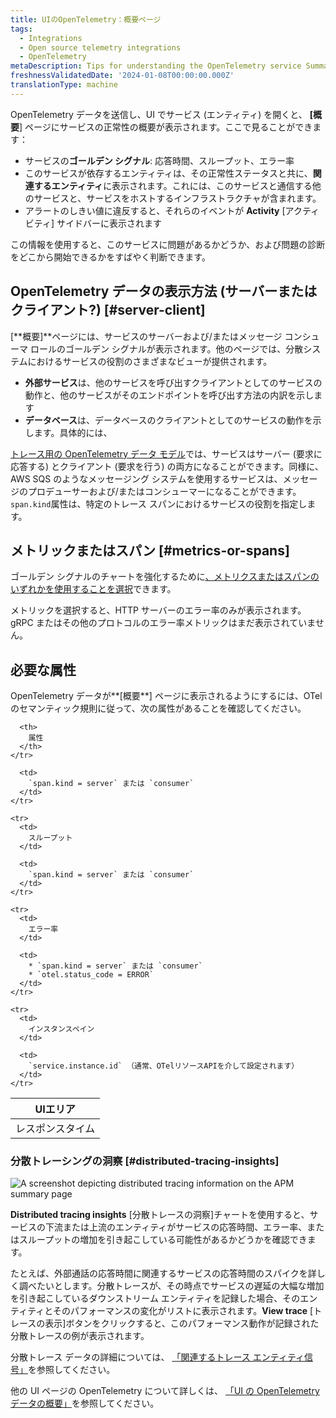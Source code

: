 ```yaml
---
title: UIのOpenTelemetry：概要ページ
tags:
  - Integrations
  - Open source telemetry integrations
  - OpenTelemetry
metaDescription: Tips for understanding the OpenTelemetry service Summary page in the New Relic UI
freshnessValidatedDate: '2024-01-08T00:00:00.000Z'
translationType: machine
---
```



OpenTelemetry データを送信し、UI でサービス (エンティティ) を開くと、 **\[概要**] ページにサービスの正常性の概要が表示されます。ここで見ることができます：

* サービスの**ゴールデン シグナル**: 応答時間、スループット、エラー率
* このサービスが依存するエンティティは、その正常性ステータスと共に、**関連するエンティティ**に表示されます。これには、このサービスと通信する他のサービスと、サービスをホストするインフラストラクチャが含まれます。
* アラートのしきい値に違反すると、それらのイベントが **Activity** \[アクティビティ] サイドバーに表示されます

この情報を使用すると、このサービスに問題があるかどうか、および問題の診断をどこから開始できるかをすばやく判断できます。

## OpenTelemetry データの表示方法 (サーバーまたはクライアント?) [#server-client]

\[**概要]**ページには、サービスのサーバーおよび/またはメッセージ コンシューマ ロールのゴールデン シグナルが表示されます。他のページでは、分散システムにおけるサービスの役割のさまざまなビューが提供されます。

* **外部サービス**は、他のサービスを呼び出すクライアントとしてのサービスの動作と、他のサービスがそのエンドポイントを呼び出す方法の内訳を示します
* **データベース**は、データベースのクライアントとしてのサービスの動作を示します。具体的には、

[トレース用の OpenTelemetry データ モデル](https://github.com/open-telemetry/opentelemetry-specification/blob/main/specification/trace/semantic_conventions/)では、サービスはサーバー (要求に応答する) とクライアント (要求を行う) の両方になることができます。同様に、AWS SQS のようなメッセージング システムを使用するサービスは、メッセージのプロデューサーおよび/またはコンシューマーになることができます。`span.kind`属性は、特定のトレース スパンにおけるサービスの役割を指定します。

## メトリックまたはスパン [#metrics-or-spans]

ゴールデン シグナルのチャートを強化するために[、メトリクスまたはスパンのいずれかを使用することを選択](/docs/more-integrations/open-source-telemetry-integrations/opentelemetry/view-your-data/opentelemetry-find-entities/#metric-span-toggle)できます。

<Callout variant="important">
  メトリックを選択すると、HTTP サーバーのエラー率のみが表示されます。gRPC またはその他のプロトコルのエラー率メトリックはまだ表示されていません。
</Callout>

## 必要な属性

OpenTelemetry データが**\[概要**] ページに表示されるようにするには、OTel のセマンティック規則に従って、次の属性があることを確認してください。

<table>
  <thead>
    <tr>
      <th style={{ width: "200px" }}>
        UIエリア
      </th>

      <th>
        属性
      </th>
    </tr>
  </thead>

  <tbody>
    <tr>
      <td>
        レスポンスタイム
      </td>

      <td>
        `span.kind = server` または `consumer`
      </td>
    </tr>

    <tr>
      <td>
        スループット
      </td>

      <td>
        `span.kind = server` または `consumer`
      </td>
    </tr>

    <tr>
      <td>
        エラー率
      </td>

      <td>
        * `span.kind = server` または `consumer`
        * `otel.status_code = ERROR`
      </td>
    </tr>

    <tr>
      <td>
        インスタンスペイン
      </td>

      <td>
        `service.instance.id` （通常、OTelリソースAPIを介して設定されます）
      </td>
    </tr>
  </tbody>
</table>

### 分散トレーシングの洞察 [#distributed-tracing-insights]

<img
  title="distributed tracing in APM"
  alt="A screenshot depicting distributed tracing information on the APM summary page"
  src={apmDistributedTracingintheApmSummaryPage}
/>

**Distributed tracing insights** \[分散トレースの洞察]チャートを使用すると、サービスの下流または上流のエンティティがサービスの応答時間、エラー率、またはスループットの増加を引き起こしている可能性があるかどうかを確認できます。

たとえば、外部通話の応答時間に関連するサービスの応答時間のスパイクを詳しく調べたいとします。分散トレースが、その時点でサービスの遅延の大幅な増加を引き起こしているダウンストリーム エンティティを記録した場合、そのエンティティとそのパフォーマンスの変化がリストに表示されます。**View trace** \[トレースの表示]ボタンをクリックすると、このパフォーマンス動作が記録された分散トレースの例が表示されます。

分散トレース データの詳細については、 [「関連するトレース エンティティ信号」](/docs/distributed-tracing/ui-data/related-trace-entity-signals/)を参照してください。

他の UI ページの OpenTelemetry について詳しくは、 [「UI の OpenTelemetry データの概要」](/docs/more-integrations/open-source-telemetry-integrations/opentelemetry/view-your-data/opentelemetry-view-your-data)を参照してください。